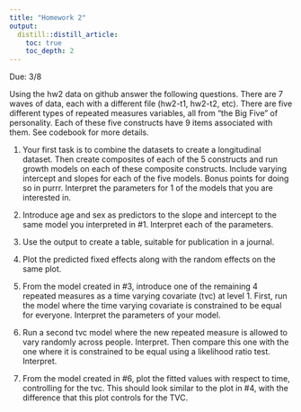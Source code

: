 ```yaml
---
title: "Homework 2"
output:
  distill::distill_article:
    toc: true
    toc_depth: 2
---
```


Due: 3/8

Using the hw2 data on github answer the following questions. There are 7 waves of data, each with a different file (hw2-t1, hw2-t2, etc). There are five different types of repeated measures variables, all from "the Big Five" of personality. Each of these five constructs have 9 items associated with them. See codebook for more details. 


1. Your first task is to combine the datasets to create a longitudinal dataset. Then create composites of each of the 5 constructs and run growth models on each of these composite constructs. Include varying intercept and slopes for each of the five models. Bonus points for doing so in purrr. Interpret the parameters for 1 of the models that you are interested in. 

2. Introduce age and sex as predictors to the slope and intercept to the same model you interpreted in #1. Interpret each of the parameters.  
3. Use the output to create a table, suitable for publication in a journal. 

4. Plot the predicted fixed effects along with the random effects on the same plot. 

5. From the model created in #3, introduce one of the remaining 4 repeated measures as a time varying covariate (tvc) at level 1. First, run the model where the time varying covariate is constrained to be equal for everyone. Interpret the parameters of your model. 

6. Run a second tvc model where the new repeated measure is allowed to vary randomly across people. Interpret. Then compare this one with the one where it is constrained to be equal using a likelihood ratio test. Interpret.    

7. From the model created in #6, plot the fitted values with respect to time, controlling for the tvc. This should look similar to the plot in #4, with the difference that this plot controls for the TVC.  



